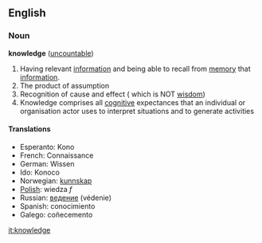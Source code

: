 ==English==
===Noun===
'''knowledge''' ([[uncountable]])

#Having relevant [[information]] and being able to recall from [[memory]] that [[information]].
#The product of assumption
#Recognition of cause and effect ( which is NOT [[wisdom]])
#Knowledge comprises all [[cognitive]] expectances that an individual or organisation actor uses to interpret situations and to generate activities

====Translations====
*Esperanto: Kono
*French: Connaissance
*German: Wissen
*Ido: Konoco
*Norwegian: [[kunnskap]]
*[[Polish]]: wiedza ''f''
*Russian: [[ведение]] (védenie)
*Spanish: conocimiento
*Galego: coñecemento

[[it:knowledge]]
